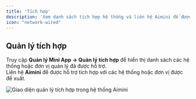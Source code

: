 ```yaml
---
title: 'Tích hợp'
description: 'Xem danh sách tích hợp hệ thống và liên hệ Aimini để được hỗ trợ.'
icon: "network-wired"
---
```

## **Quản lý tích hợp**

Truy cập **Quản lý Mini App → Quản lý tích hợp** để hiển thị danh sách các hệ thống hoặc đơn vị quản lý đã được hỗ trợ.  
Liên hệ **Aimini** để được hỗ trợ tích hợp với các hệ thống hoặc đơn vị được đề xuất.

<Frame>
  <img
    src="https://aimini-upload.sgp1.digitaloceanspaces.com/image696_8766319687.png"
    alt="Giao diện quản lý tích hợp trong hệ thống Aimini"
    style={{
      borderRadius: "0.5rem",
      width: "100%",
      height: "auto",
      objectFit: "cover",
      objectPosition: "0 -35px" 
    }}
  />
</Frame>
